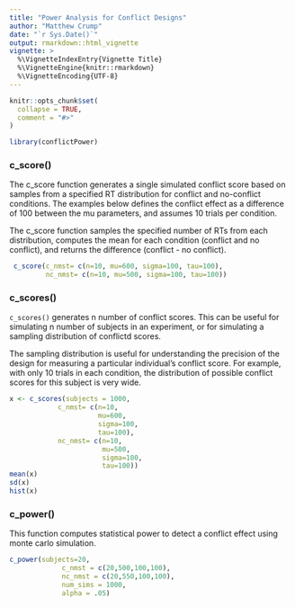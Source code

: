 ```yaml
---
title: "Power Analysis for Conflict Designs"
author: "Matthew Crump"
date: "`r Sys.Date()`"
output: rmarkdown::html_vignette
vignette: >
  %\VignetteIndexEntry{Vignette Title}
  %\VignetteEngine{knitr::rmarkdown}
  %\VignetteEncoding{UTF-8}
---
```


```r
knitr::opts_chunk$set(
  collapse = TRUE,
  comment = "#>"
)
```

```r
library(conflictPower)
```


### c_score()

The c_score function generates a single simulated conflict score based on samples from a specified RT distribution for conflict and no-conflict conditions. The examples below defines the conflict effect as a difference of 100 between the mu parameters, and assumes 10 trials per condition.

The c_score function samples the specified number of RTs from each distribution, computes the mean for each condition (conflict and no conflict), and returns the difference (conflict - no conflict).

```r
 c_score(c_nmst= c(n=10, mu=600, sigma=100, tau=100),
         nc_nmst= c(n=10, mu=500, sigma=100, tau=100))
```

### c_scores()

`c_scores()` generates n number of conflict scores. This can be useful for simulating n number of subjects in an experiment, or for simulating a sampling distribution of conflictd scores.

The sampling distribution is useful for understanding the precision of the design for measuring a particular individual's conflict score. For example, with only 10 trials in each condition, the distribution of possible conflict scores for this subject is very wide. 

```r
x <- c_scores(subjects = 1000,
            c_nmst= c(n=10, 
                      mu=600, 
                      sigma=100, 
                      tau=100),
            nc_nmst= c(n=10, 
                       mu=500, 
                       sigma=100, 
                       tau=100))
mean(x)
sd(x)
hist(x)
```

### c_power()

This function computes statistical power to detect a conflict effect using monte carlo simulation. 

```r
c_power(subjects=20,
             c_nmst = c(20,500,100,100),
             nc_nmst = c(20,550,100,100),
             num_sims = 1000,
             alpha = .05)
```

